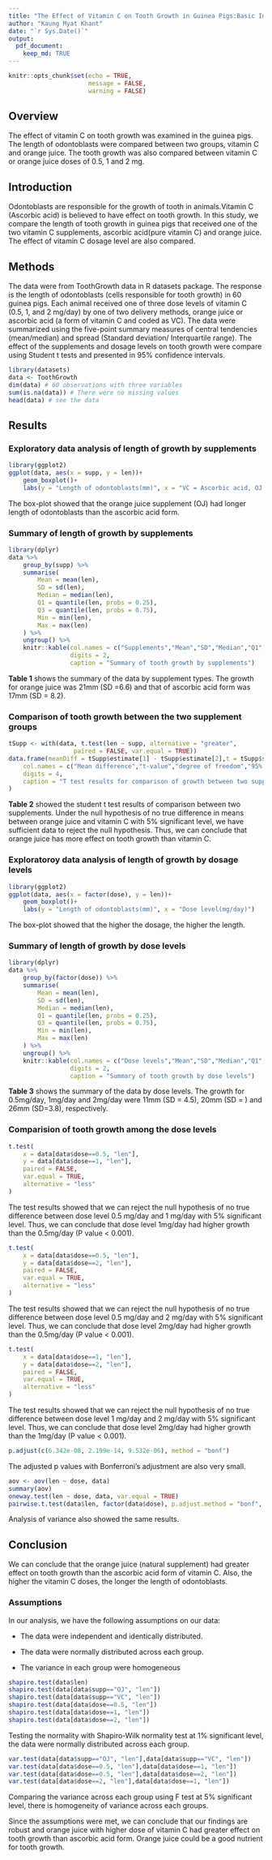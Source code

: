 ```yaml
---
title: "The Effect of Vitamin C on Tooth Growth in Guinea Pigs:Basic Inferential Analysis"
author: "Kaung Myat Khant"
date: "`r Sys.Date()`"
output: 
  pdf_document:
    keep_md: TRUE
---
```


```r
knitr::opts_chunk$set(echo = TRUE,
                      message = FALSE,
                      warning = FALSE)
```

## Overview

The effect of vitamin C on tooth growth was examined in the guinea pigs. The length of odontoblasts were compared between two groups, vitamin C and orange juice. The tooth growth was also compared between vitamin C or orange juice doses of 0.5, 1 and 2 mg.

## Introduction

Odontoblasts are responsible for the growth of tooth in animals.Vitamin C (Ascorbic acid) is believed to have effect on tooth growth. In this study, we compare the length of tooth growth in guinea pigs that received one of the two vitamin C supplements, ascorbic acid(pure vitamin C) and orange juice. The effect of vitamin C dosage level are also compared.

## Methods

The data were from ToothGrowth data in R datasets package. The response is the length of odontoblasts (cells responsible for tooth growth) in 60 guinea pigs. Each animal received one of three dose levels of vitamin C (0.5, 1, and 2 mg/day) by one of two delivery methods, orange juice or ascorbic acid (a form of vitamin C and coded as VC). The data were summarized using the five-point summary measures of central tendencies (mean/median) and spread (Standard deviation/ Interquartile range). The effect of the supplements and dosage levels on tooth growth were compare using Student t tests and presented in 95% confidence intervals.

```r
library(datasets)
data <- ToothGrowth
dim(data) # 60 observations with three variables
sum(is.na(data)) # There were no missing values
head(data) # see the data
```

## Results

### Exploratory data analysis of length of growth by supplements

```r
library(ggplot2)
ggplot(data, aes(x = supp, y = len))+
    geom_boxplot()+
    labs(y = "Length of odontoblasts(mm)", x = "VC = Ascorbic acid, OJ = Orange juice")
```

The box-plot showed that the orange juice supplement (OJ) had longer length of odontoblasts than the ascorbic acid form.

### Summary of length of growth by supplements

```r
library(dplyr)
data %>% 
    group_by(supp) %>% 
    summarise(
        Mean = mean(len),
        SD = sd(len),
        Median = median(len),
        Q1 = quantile(len, probs = 0.25),
        Q3 = quantile(len, probs = 0.75),
        Min = min(len),
        Max = max(len)
    ) %>% 
    ungroup() %>% 
    knitr::kable(col.names = c("Supplements","Mean","SD","Median","Q1","Q3","Min","Max"),
                 digits = 2,
                 caption = "Summary of tooth growth by supplements")
```

**Table 1** shows the summary of the data by supplement types. The growth for orange juice was 21mm (SD =6.6) and that of ascorbic acid form was 17mm (SD = 8.2).

### Comparison of tooth growth between the two supplement groups

```r
tSupp <- with(data, t.test(len ~ supp, alternative = "greater",
                  paired = FALSE, var.equal = TRUE))
data.frame(meanDiff = tSupp$estimate[1] - tSupp$estimate[2],t = tSupp$statistic, df =tSupp$parameter, CI = paste0(round(tSupp$conf.int[1],2),",",round(tSupp$conf.int[2],2)),pValue = tSupp$p.value, row.names = NULL) %>% knitr::kable(
    col.names = c("Mean difference","t-value","degree of freedom","95% CI","P value"),
    digits = 4,
    caption = "T test results for comparison of growth between two supplements"
)
```

**Table 2** showed the student t test results of comparison between two supplements. Under the null hypothesis of no true difference in means between orange juice and vitamin C with 5% significant level, we have sufficient data to reject the null hypothesis. Thus, we can conclude that orange juice has more effect on tooth growth than vitamin C.

### Exploratoroy data analysis of length of growth by dosage levels

```r
library(ggplot2)
ggplot(data, aes(x = factor(dose), y = len))+
    geom_boxplot()+
    labs(y = "Length of odontoblasts(mm)", x = "Dose level(mg/day)")
```

The box-plot showed that the higher the dosage, the higher the length.

### Summary of length of growth by dose levels

```r
library(dplyr)
data %>% 
    group_by(factor(dose)) %>% 
    summarise(
        Mean = mean(len),
        SD = sd(len),
        Median = median(len),
        Q1 = quantile(len, probs = 0.25),
        Q3 = quantile(len, probs = 0.75),
        Min = min(len),
        Max = max(len)
    ) %>% 
    ungroup() %>% 
    knitr::kable(col.names = c("Dose levels","Mean","SD","Median","Q1","Q3","Min","Max"),
                 digits = 2,
                 caption = "Summary of tooth growth by dose levels")
```

**Table 3** shows the summary of the data by dose levels. The growth for 0.5mg/day, 1mg/day and 2mg/day were 11mm (SD = 4.5), 20mm (SD = ) and 26mm (SD=3.8), respectively.

### Comparision of tooth growth among the dose levels

```r
t.test(
    x = data[data$dose==0.5, "len"],
    y = data[data$dose==1, "len"],
    paired = FALSE,
    var.equal = TRUE,
    alternative = "less"
)
```

The test results showed that we can reject the null hypothesis of no true difference between dose level 0.5 mg/day and 1 mg/day with 5% significant level. Thus, we can conclude that dose level 1mg/day had higher growth than the 0.5mg/day (P value \< 0.001).

```r
t.test(
    x = data[data$dose==0.5, "len"],
    y = data[data$dose==2, "len"],
    paired = FALSE,
    var.equal = TRUE,
    alternative = "less"
)
```

The test results showed that we can reject the null hypothesis of no true difference between dose level 0.5 mg/day and 2 mg/day with 5% significant level. Thus, we can conclude that dose level 2mg/day had higher growth than the 0.5mg/day (P value \< 0.001).

```r
t.test(
    x = data[data$dose==1, "len"],
    y = data[data$dose==2, "len"],
    paired = FALSE,
    var.equal = TRUE,
    alternative = "less"
)
```

The test results showed that we can reject the null hypothesis of no true difference between dose level 1 mg/day and 2 mg/day with 5% significant level. Thus, we can conclude that dose level 2mg/day had higher growth than the 1mg/day (P value \< 0.001).

```r
p.adjust(c(6.342e-08, 2.199e-14, 9.532e-06), method = "bonf")
```

The adjusted p values with Bonferroni's adjustment are also very small.

```r
aov <- aov(len ~ dose, data)
summary(aov)
oneway.test(len ~ dose, data, var.equal = TRUE)
pairwise.t.test(data$len, factor(data$dose), p.adjust.method = "bonf", paired = FALSE, alternative = "greater")
```

Analysis of variance also showed the same results.

## Conclusion

We can conclude that the orange juice (natural supplement) had greater effect on tooth growth than the ascorbic acid form of vitamin C. Also, the higher the vitamin C doses, the longer the length of odontoblasts.

### Assumptions

In our analysis, we have the following assumptions on our data:

-   The data were independent and identically distributed.

-   The data were normally distributed across each group.

-   The variance in each group were homogeneous

```r
shapiro.test(data$len)
shapiro.test(data[data$supp=="OJ", "len"])
shapiro.test(data[data$supp=="VC", "len"])
shapiro.test(data[data$dose==0.5, "len"])
shapiro.test(data[data$dose==1, "len"])
shapiro.test(data[data$dose==2, "len"])
```

Testing the normality with Shapiro-Wilk normality test at 1% significant level, the data were normally distributed across each group.

```r
var.test(data[data$supp=="OJ", "len"],data[data$supp=="VC", "len"])
var.test(data[data$dose==0.5, "len"],data[data$dose==1, "len"])
var.test(data[data$dose==0.5, "len"],data[data$dose==2, "len"])
var.test(data[data$dose==2, "len"],data[data$dose==1, "len"])

```

Comparing the variance across each group using F test at 5% significant level, there is homogeneity of variance across each groups.

Since the assumptions were met, we can conclude that our findings are robust and orange juice with higher dose of vitamin C had greater effect on tooth growth than ascorbic acid form. Orange juice could be a good nutrient for tooth growth.
